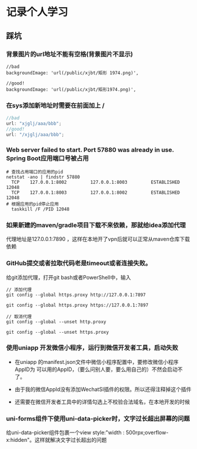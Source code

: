 # 记录个人学习

## 踩坑
###  背景图片的url地址不能有空格(背景图片不显示)

```tsx {5}
//bad
backgroundImage: 'url(/public/xjbt/矩形 1974.png)',

//good!
backgroundImage: 'url(/public/xjbt/矩形1974.png)',
```

###  在sys添加新地址时需要在前面加上 **/**

```js title="hello.js" {4}
//bad
url: "xjglj/aaa/bbb";
//good!
url: "/xjglj/aaa/bbb";
```

###  Web server failed to start. Port 57880 was already in use. Spring Boot应用端口号被占用

``` shell title="以管理员身份打开cmd"
# 查找占用端口的应用的pid
netstat -ano | findstr 57880
  TCP    127.0.0.1:8002         127.0.0.1:8003         ESTABLISHED     12048
  TCP    127.0.0.1:8003         127.0.0.1:8002         ESTABLISHED     12048
# 根据应用的pid停止应用
  taskkill /F /PID 12048
```

###  如果新建的maven/gradle项目下载不来依赖，那就给idea添加代理
代理地址是127.0.0.1:7890 ，这样在本地开了vpn后就可以正常从maven仓库下载依赖

###  GitHub提交或者拉取代码老是timeout或者连接失败。
给git添加代理，打开git bash或者PowerShell中，输入
``` shell
// 添加代理
git config --global https.proxy http://127.0.0.1:7897

git config --global https.proxy https://127.0.0.1:7897

// 取消代理
git config --global --unset http.proxy

git config --global --unset https.proxy
```

### 使用uniapp 开发微信小程序，运行到微信开发者工具，启动失败
- 在uniapp 的manifest.json文件中微信小程序配置中，要修改微信小程序AppID为
可以用的AppID，（要么问别人要，要么用自己的）不然会启动不了。

- 由于我的微信AppId没有添加WechatSI插件的权限。所以还得注释掉这个插件

- 还需要在微信开发者工具中的详情勾选上不校验合法域名，在本地开发的时候

### uni-forms组件下使用uni-data-picker时，文字过长超出屏幕的问题
给uni-data-picker组件包裹一个view style:"width : 500rpx;overflow-x:hidden"。这样就解决文字过长超出的问题